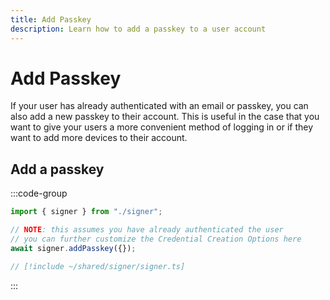 ```yaml
---
title: Add Passkey
description: Learn how to add a passkey to a user account
---
```


# Add Passkey

If your user has already authenticated with an email or passkey, you can also add a new passkey to their account. This is
useful in the case that you want to give your users a more convenient method of logging in or if they want to add more devices
to their account.

## Add a passkey

:::code-group

```ts twoslash [example.ts]
import { signer } from "./signer";

// NOTE: this assumes you have already authenticated the user
// you can further customize the Credential Creation Options here
await signer.addPasskey({});
```

```ts twoslash [signer] filename="signer.ts"
// [!include ~/shared/signer/signer.ts]
```

:::
